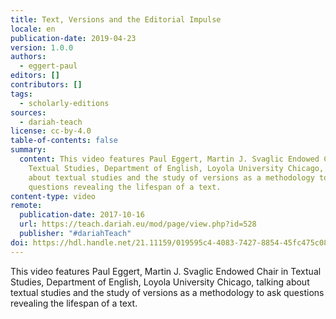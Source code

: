 ```yaml
---
title: Text, Versions and the Editorial Impulse
locale: en
publication-date: 2019-04-23
version: 1.0.0
authors:
  - eggert-paul
editors: []
contributors: []
tags:
  - scholarly-editions
sources:
  - dariah-teach
license: cc-by-4.0
table-of-contents: false
summary:
  content: This video features Paul Eggert, Martin J. Svaglic Endowed Chair in
    Textual Studies, Department of English, Loyola University Chicago, talking
    about textual studies and the study of versions as a methodology to ask
    questions revealing the lifespan of a text.
content-type: video
remote:
  publication-date: 2017-10-16
  url: https://teach.dariah.eu/mod/page/view.php?id=528
  publisher: "#dariahTeach"
doi: https://hdl.handle.net/21.11159/019595c4-4083-7427-8854-45fc475c08f7
---
```

This video features Paul Eggert, Martin J. Svaglic Endowed Chair in Textual Studies, Department of English, Loyola University Chicago, talking about textual studies and the study of versions as a methodology to ask questions revealing the lifespan of a text.

<VideoCard provider="youtube" id="eT8R8yW8Oi4" title="DH in Practice" image="/assets/content/assets/en/resources/external/text-versions-and-the-editorial-impulse/paul-eggert.png" subtitle="Text, Versions, and the Editorial Impulse" />
